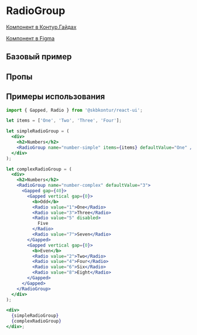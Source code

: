 
<Meta of={RadioGroupStories} />

# RadioGroup

[Компонент в Контур.Гайдах](https://guides.kontur.ru/components/selection-elements/radio/)

[Компонент в Figma](https://www.figma.com/file/87ScqxPzJpF9DcVBNYWOjM/%E2%9A%A1-Kontur-UI-Modern-Layout?node-id=203%3A2669)

<Description />

## Базовый пример

<Primary />

## Пропы

<Controls />

## Примеры использования

```jsx harmony
import { Gapped, Radio } from '@skbkontur/react-ui';

let items = ['One', 'Two', 'Three', 'Four'];

let simpleRadioGroup = (
  <div>
    <h2>Numbers</h2>
    <RadioGroup name="number-simple" items={items} defaultValue="One" />
  </div>
);

let complexRadioGroup = (
  <div>
    <h2>Numbers</h2>
    <RadioGroup name="number-complex" defaultValue="3">
      <Gapped gap={40}>
        <Gapped vertical gap={0}>
          <b>Odd</b>
          <Radio value="1">One</Radio>
          <Radio value="3">Three</Radio>
          <Radio value="5" disabled>
            Five
          </Radio>
          <Radio value="7">Seven</Radio>
        </Gapped>
        <Gapped vertical gap={0}>
          <b>Even</b>
          <Radio value="2">Two</Radio>
          <Radio value="4">Four</Radio>
          <Radio value="6">Six</Radio>
          <Radio value="8">Eight</Radio>
        </Gapped>
      </Gapped>
    </RadioGroup>
  </div>
);

<div>
  {simpleRadioGroup}
  {complexRadioGroup}
</div>;
```
